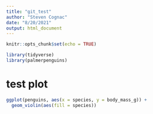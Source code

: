 ```yaml
---
title: "git_test"
author: "Steven Cognac"
date: "8/20/2021"
output: html_document
---
```


```r
knitr::opts_chunk$set(echo = TRUE)

library(tidyverse)
library(palmerpenguins)

```

# test plot
```r
ggplot(penguins, aes(x = species, y = body_mass_g)) +
  geom_violin(aes(fill = species))
```

